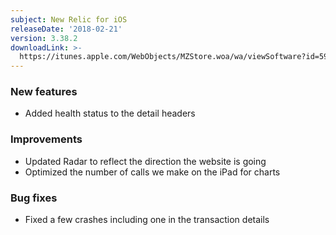```yaml
---
subject: New Relic for iOS
releaseDate: '2018-02-21'
version: 3.38.2
downloadLink: >-
  https://itunes.apple.com/WebObjects/MZStore.woa/wa/viewSoftware?id=594038638&mt=8
---
```


### New features

* Added health status to the detail headers

### Improvements

* Updated Radar to reflect the direction the website is going
* Optimized the number of calls we make on the iPad for charts

### Bug fixes

* Fixed a few crashes including one in the transaction details
